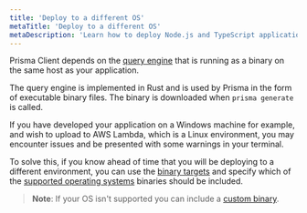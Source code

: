 ```yaml
---
title: 'Deploy to a different OS'
metaTitle: 'Deploy to a different OS'
metaDescription: 'Learn how to deploy Node.js and TypeScript applications that are using Prisma Client to a different operating system.'
---
```


<TopBlock>

Prisma Client depends on the [query engine](/concepts/components/prisma-engines/query-engine) that is running as a binary on the same host as your application.

The query engine is implemented in Rust and is used by Prisma in the form of executable binary files. The binary is downloaded when `prisma generate` is called.

If you have developed your application on a Windows machine for example, and wish to upload to AWS Lambda, which is a Linux environment, you may encounter issues and be presented with some warnings in your terminal.

To solve this, if you know ahead of time that you will be deploying to a different environment, you can use the [binary targets](/concepts/components/prisma-schema/generators#binary-targets) and specify which of the [supported operating systems](/reference/api-reference/prisma-schema-reference#binarytargets-options) binaries should be included.

> **Note**: If your OS isn't supported you can include a [custom binary](/concepts/components/prisma-engines#using-custom-engine-libraries-or-binaries).

</TopBlock>
